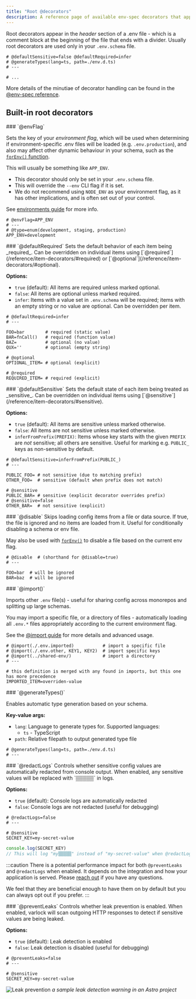 ```yaml
---
title: "Root @decorators"
description: A reference page of available env-spec decorators that apply to the schema itself, rather than individual items
---
```


Root decorators appear in the _header_ section of a .env file - which is a comment block at the beginning of the file that ends with a divider. Usually root decorators are used only in your `.env.schema` file.


```env-spec title=".env.schema"
# @defaultSensitive=false @defaultRequired=infer
# @generateTypes(lang=ts, path=./env.d.ts)
# ---

# ...
```


More details of the minutiae of decorator handling can be found in the [@env-spec reference](/env-spec/reference/#comments-and-decorators).

## Built-in root decorators

<div class="reference-docs">

<div>
### `@envFlag`

Sets the key of your _environment flag_, which will be used when determining if environment-specific .env files will be loaded (e.g. `.env.production`),
and also may affect other dynamic behaviour in your schema, such as the [`forEnv()` function](/reference/functions/#forenv).

This will usually be something like `APP_ENV`.

- This decorator should only be set in your `.env.schema` file.
- This will override the `--env` CLI flag if it is set.
- We do not recommend using `NODE_ENV` as your environment flag, as it has other implications, and is often set out of your control.

See [environments guide](/guides/environments) for more info.

```env-spec
# @envFlag=APP_ENV
# ---
# @type=enum(development, staging, production)
APP_ENV=development
```
</div>

<div>
### `@defaultRequired`
Sets the default behavior of each item being _required_. Can be overridden on individual items using [`@required`](/reference/item-decorators/#required) or [`@optional`](/reference/item-decorators/#optional).

**Options:**
- `true` (default): All items are required unless marked optional.
- `false`: All items are optional unless marked required.
- `infer`: Items with a value set in `.env.schema` will be required; items with an empty string or no value are optional. Can be overridden per item.

```env-spec
# @defaultRequired=infer
# ---

FOO=bar        # required (static value)
BAR=fnCall()   # required (function value)
BAZ=           # optional (no value)
QUX=''         # optional (empty string)

# @optional
OPTIONAL_ITEM= # optional (explicit)

# @required
REQUIRED_ITEM= # required (explicit)
```
</div>

<div>
### `@defaultSensitive`
Sets the default state of each item being treated as _sensitive_. Can be overridden on individual items using [`@sensitive`](/reference/item-decorators/#sensitive).

**Options:**
- `true` (default): All items are sensitive unless marked otherwise.
- `false`: All items are not sensitive unless marked otherwise.
- `inferFromPrefix(PREFIX)`: Items whose key starts with the given `PREFIX` are _not_ sensitive; all others are sensitive. Useful for marking e.g. `PUBLIC_` keys as non-sensitive by default.

```env-spec
# @defaultSensitive=inferFromPrefix(PUBLIC_)
# ---

PUBLIC_FOO= # not sensitive (due to matching prefix)
OTHER_FOO=  # sensitive (default when prefix does not match)

# @sensitive
PUBLIC_BAR= # sensitive (explicit decorator overrides prefix)
# @sensitive=false
OTHER_BAR=  # not sensitive (explicit)
```
</div>

<div>
### `@disable`
Skips loading config items from a file or data source. If true, the file is ignored and no items are loaded from it. Useful for conditionally disabling a schema or env file.

May also be used with [`forEnv()`](/reference/functions/#forenv) to disable a file based on the current env flag.

```env-spec
# @disable  # (shorthand for @disable=true)
# ---

FOO=bar  # will be ignored
BAR=baz  # will be ignored
```
</div>

<div>
### `@import()`

Imports other `.env` file(s) - useful for sharing config across monorepos and splitting up large schemas.

You may import a specific file, or a directory of files - automatically loading all `.env.*` files appropriately according to the current environment flag.

See the [@import guide](/guides/import/) for more details and advanced usage.

```env-spec
# @import(./.env.imported)           # import a specific file
# @import(./.env.other, KEY1, KEY2)  # import specific keys
# @import(../shared-env/)            # import a directory
# ---

# this definition is merged with any found in imports, but this one has more precedence
IMPORTED_ITEM=overriden-value
```

</div>

<div>
### `@generateTypes()`

Enables automatic type generation based on your schema.

**Key-value args:**
- `lang`: Language to generate types for. Supported languages:
  - `ts` - TypeScript
- `path`: Relative filepath to output generated type file


```env-spec
# @generateTypes(lang=ts, path=./env.d.ts)
# ---
```
</div>

<div>
### `@redactLogs`
Controls whether sensitive config values are automatically redacted from console output. When enabled, any sensitive values will be replaced with `▒▒▒▒▒` in logs.

**Options:**
- `true` (default): Console logs are automatically redacted
- `false`: Console logs are not redacted (useful for debugging)

```env-spec
# @redactLogs=false
# ---

# @sensitive
SECRET_KEY=my-secret-value
```

```js
console.log(SECRET_KEY)
// This will log "my▒▒▒▒▒" instead of "my-secret-value" when @redactLogs=true
```

</div>

:::caution
There is a potential performance impact for both `@preventLeaks` and `@redactLogs` when enabled. It depends on the integration and how your application is served. Please [reach out](https://chat.dmno.dev) if you have any questions.

We feel that they are beneficial enough to have them on by default but you can always opt out if you prefer.
:::

<div>
### `@preventLeaks`
Controls whether leak prevention is enabled. When enabled, varlock will scan outgoing HTTP responses to detect if sensitive values are being leaked.

**Options:**
- `true` (default): Leak detection is enabled
- `false`: Leak detection is disabled (useful for debugging)

```env-spec
# @preventLeaks=false
# ---

# @sensitive
SECRET_KEY=my-secret-value
```

![Leak prevention](../../../assets/demo-images/leak.png)
_a sample leak detection warning in an Astro project_

</div>

</div>
